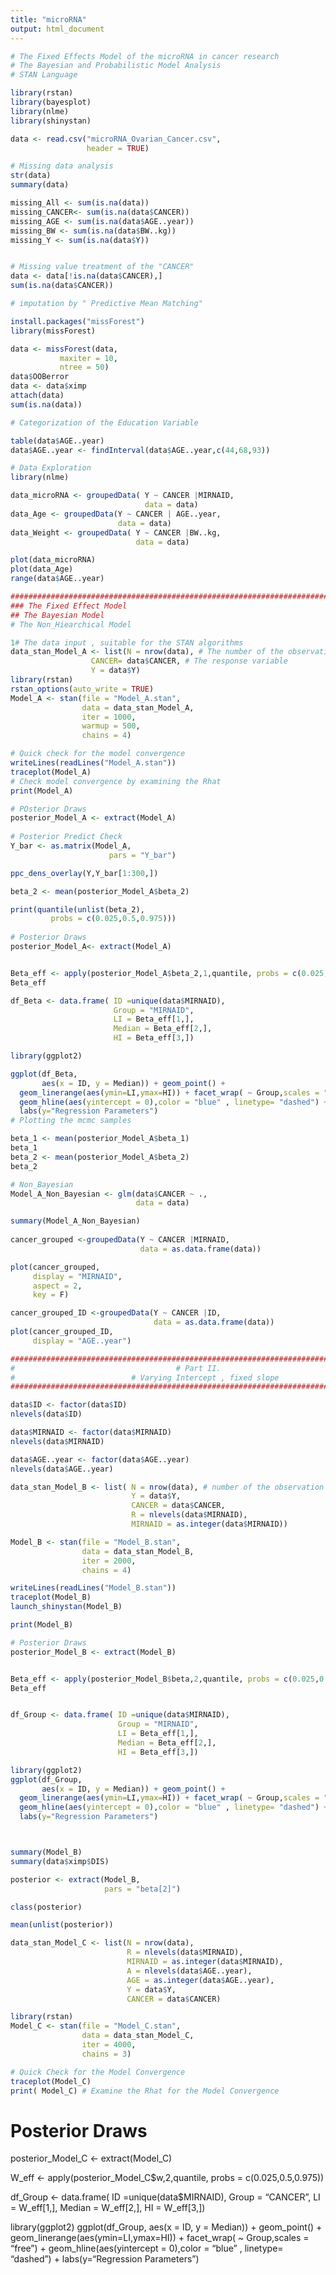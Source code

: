---
title: "microRNA"
output: html_document
---

```{r}
# The Fixed Effects Model of the microRNA in cancer research 
# The Bayesian and Probabilistic Model Analysis 
# STAN Language 

library(rstan)
library(bayesplot)
library(nlme)
library(shinystan)
```
```{r}
data <- read.csv("microRNA_Ovarian_Cancer.csv",
                 header = TRUE)

# Missing data analysis 
str(data)
summary(data)

missing_All <- sum(is.na(data))
missing_CANCER<- sum(is.na(data$CANCER))
missing_AGE <- sum(is.na(data$AGE..year))
missing_BW <- sum(is.na(data$BW..kg))
missing_Y <- sum(is.na(data$Y))


# Missing value treatment of the "CANCER" 
data <- data[!is.na(data$CANCER),]
sum(is.na(data$CANCER))

# imputation by " Predictive Mean Matching" 

install.packages("missForest")
library(missForest)

data <- missForest(data,
           maxiter = 10,
           ntree = 50)
data$OOBerror
data <- data$ximp
attach(data)
sum(is.na(data))
```
```{r}
# Categorization of the Education Variable 

table(data$AGE..year)
data$AGE..year <- findInterval(data$AGE..year,c(44,68,93))

# Data Exploration 
library(nlme)

data_microRNA <- groupedData( Y ~ CANCER |MIRNAID,
                              data = data)
data_Age <- groupedData(Y ~ CANCER | AGE..year,
                        data = data)
data_Weight <- groupedData( Y ~ CANCER |BW..kg,
                            data = data)

plot(data_microRNA)
plot(data_Age)
range(data$AGE..year)
```
```{r}
####################################################################################
### The Fixed Effect Model 
## The Bayesian Model 
# The Non_Hiearchical Model 

1# The data input , suitable for the STAN algorithms 
data_stan_Model_A <- list(N = nrow(data), # The number of the observation 
                  CANCER= data$CANCER, # The response variable 
                  Y = data$Y)
library(rstan)                  
rstan_options(auto_write = TRUE)
Model_A <- stan(file = "Model_A.stan",
                data = data_stan_Model_A,
                iter = 1000,
                warmup = 500,
                chains = 4)
```
```{r}
# Quick check for the model convergence
writeLines(readLines("Model_A.stan"))
traceplot(Model_A)
# Check model convergence by examining the Rhat 
print(Model_A)

# POsterior Draws 
posterior_Model_A <- extract(Model_A)
                  
# Posterior Predict Check 
Y_bar <- as.matrix(Model_A,
                      pars = "Y_bar")

ppc_dens_overlay(Y,Y_bar[1:300,])

beta_2 <- mean(posterior_Model_A$beta_2)

print(quantile(unlist(beta_2),
         probs = c(0.025,0.5,0.975)))
                  
# Posterior Draws 
posterior_Model_A<- extract(Model_A)


Beta_eff <- apply(posterior_Model_A$beta_2,1,quantile, probs = c(0.025,0.5,0.975))
Beta_eff

df_Beta <- data.frame( ID =unique(data$MIRNAID), 
                       Group = "MIRNAID",
                       LI = Beta_eff[1,],
                       Median = Beta_eff[2,],
                       HI = Beta_eff[3,])

library(ggplot2)

ggplot(df_Beta,
       aes(x = ID, y = Median)) + geom_point() + 
  geom_linerange(aes(ymin=LI,ymax=HI)) + facet_wrap( ~ Group,scales = "free") +
  geom_hline(aes(yintercept = 0),color = "blue" , linetype= "dashed") + 
  labs(y="Regression Parameters")
# Plotting the mcmc samples 

beta_1 <- mean(posterior_Model_A$beta_1)
beta_1
beta_2 <- mean(posterior_Model_A$beta_2)
beta_2
```
```{r}
# Non_Bayesian 
Model_A_Non_Bayesian <- glm(data$CANCER ~ .,
                            data = data)

summary(Model_A_Non_Bayesian)
  
cancer_grouped <-groupedData(Y ~ CANCER |MIRNAID,
                             data = as.data.frame(data))

plot(cancer_grouped,
     display = "MIRNAID",
     aspect = 2,
     key = F)

cancer_grouped_ID <-groupedData(Y ~ CANCER |ID,
                                data = as.data.frame(data))  
plot(cancer_grouped_ID,
     display = "AGE..year")
```
```{r}
#############################################################################
#                                    # Part II.                             #
#                          # Varying Intercept , fixed slope                #
#############################################################################

data$ID <- factor(data$ID)
nlevels(data$ID)

data$MIRNAID <- factor(data$MIRNAID)
nlevels(data$MIRNAID)

data$AGE..year <- factor(data$AGE..year)
nlevels(data$AGE..year)

data_stan_Model_B <- list( N = nrow(data), # number of the observation 
                           Y = data$Y,
                           CANCER = data$CANCER,
                           R = nlevels(data$MIRNAID),
                           MIRNAID = as.integer(data$MIRNAID))
```
```{r}
                          
                           
Model_B <- stan(file = "Model_B.stan",
                data = data_stan_Model_B,
                iter = 2000,
                chains = 4)
```
                
```{r}
writeLines(readLines("Model_B.stan"))
traceplot(Model_B)
launch_shinystan(Model_B)
```
```{r}
print(Model_B)
```
```{r}
# Posterior Draws 
posterior_Model_B <- extract(Model_B)


Beta_eff <- apply(posterior_Model_B$beta,2,quantile, probs = c(0.025,0.5,0.975))
Beta_eff


df_Group <- data.frame( ID =unique(data$MIRNAID), 
                        Group = "MIRNAID",
                        LI = Beta_eff[1,],
                        Median = Beta_eff[2,],
                        HI = Beta_eff[3,])

library(ggplot2)
ggplot(df_Group,
       aes(x = ID, y = Median)) + geom_point() + 
  geom_linerange(aes(ymin=LI,ymax=HI)) + facet_wrap( ~ Group,scales = "free") +
  geom_hline(aes(yintercept = 0),color = "blue" , linetype= "dashed") + 
  labs(y="Regression Parameters") 



summary(Model_B)
summary(data$ximp$DIS)

posterior <- extract(Model_B,
                     pars = "beta[2]")

class(posterior)

mean(unlist(posterior))

```
#############################################################################
```{r}
data_stan_Model_C <- list(N = nrow(data),
                          R = nlevels(data$MIRNAID),
                          MIRNAID = as.integer(data$MIRNAID),
                          A = nlevels(data$AGE..year),
                          AGE = as.integer(data$AGE..year),
                          Y = data$Y,
                          CANCER = data$CANCER)
```
```{r}
library(rstan)
Model_C <- stan(file = "Model_C.stan",
                data = data_stan_Model_C,
                iter = 4000,
                chains = 3)
```
```{r}
# Quick Check for the Model Convergence 
traceplot(Model_C)
print( Model_C) # Examine the Rhat for the Model Convergence 
```

# Posterior Draws 
posterior_Model_C <- extract(Model_C)


W_eff <- apply(posterior_Model_C$w,2,quantile, probs = c(0.025,0.5,0.975))



df_Group <- data.frame( ID =unique(data$MIRNAID), 
                        Group = "CANCER",
                        LI = W_eff[1,],
                        Median = W_eff[2,],
                        HI = W_eff[3,])

library(ggplot2)
ggplot(df_Group,
       aes(x = ID, y = Median)) + geom_point() + 
  geom_linerange(aes(ymin=LI,ymax=HI)) + facet_wrap( ~ Group,scales = "free") +
  geom_hline(aes(yintercept = 0),color = "blue" , linetype= "dashed") + 
  labs(y="Regression Parameters") 
